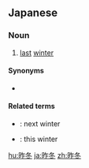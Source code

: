 ==Japanese==
{{ja-kanjitab|さく|とう|yomi=o}}

===Noun===
{{ja-noun|さくとう}}

# [[last]] [[winter]]

====Synonyms====
* {{ja-r|去冬|きょとう}}

====Related terms====
* {{ja-r|来冬|らいとう}}: next winter
* {{ja-r|今冬|こんとう}}: this winter

[[hu:昨冬]]
[[ja:昨冬]]
[[zh:昨冬]]